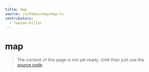 ```yaml
---
title: map
source: /schemas/map/map.ts
contributors:
  - fabian-hiller
---
```


# map

> The content of this page is not yet ready. Until then just use the [source code](https://github.com/fabian-hiller/valibot/blob/main/library/src/schemas/map/map.ts).
